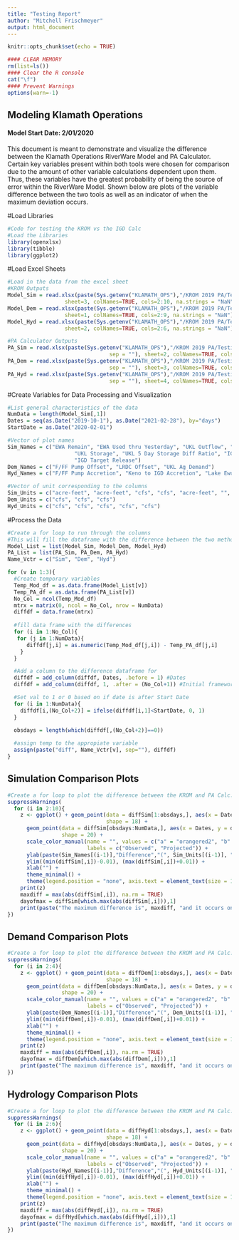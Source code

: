 ```yaml
---
title: "Testing Report"
author: "Mitchell Frischmeyer"
output: html_document
---
```


```r
knitr::opts_chunk$set(echo = TRUE)
```

```r
#### CLEAR MEMORY
rm(list=ls())
#### Clear the R console
cat("\f")
#### Prevent Warnings
options(warn=-1)
```

## Modeling Klamath Operations
#### Model Start Date: 2/01/2020

This document is meant to demonstrate and visualize the difference between the Klamath Operations RiverWare Model and PA Calculator. Certain key variables present within both tools were chosen for comparison due to the amount of other variable calculations dependent upon them. Thus, these variables have the greatest probability of being the source of error within the RiverWare Model. Shown below are plots of the variable difference between the two tools as well as an indicator of when the maximum deviation occurs.

#Load Libraries
```r
#Code for testing the KROM vs the IGD Calc
#Load the Libraries
library(openxlsx)
library(tibble)
library(ggplot2)

```

#Load Excel Sheets
```r
#Load in the data from the excel sheet
#KROM Outputs
Model_Sim = read.xlsx(paste(Sys.getenv("KLAMATH_OPS"),"/KROM 2019 PA/Testing/KROM Outputs.xlsx", sep = ""), 
                  sheet=3, colNames=TRUE, cols=2:10, na.strings = "NaN")
Model_Dem = read.xlsx(paste(Sys.getenv("KLAMATH_OPS"),"/KROM 2019 PA/Testing/KROM Outputs.xlsx", sep = ""), 
                  sheet=1, colNames=TRUE, cols=2:9, na.strings = "NaN")
Model_Hyd = read.xlsx(paste(Sys.getenv("KLAMATH_OPS"),"/KROM 2019 PA/Testing/KROM Outputs.xlsx", sep = ""), 
                  sheet=2, colNames=TRUE, cols=2:6, na.strings = "NaN")

#PA Calculator Outputs
PA_Sim = read.xlsx(paste(Sys.getenv("KLAMATH_OPS"),"/KROM 2019 PA/Testing/PA_Calculator_Rev27 Mitch Version.xlsx",
                                sep = ""), sheet=2, colNames=TRUE, cols=2:10)
PA_Dem = read.xlsx(paste(Sys.getenv("KLAMATH_OPS"),"/KROM 2019 PA/Testing/PA_Calculator_Rev27 Mitch Version.xlsx",
                                sep = ""), sheet=3, colNames=TRUE, cols=2:9)
PA_Hyd = read.xlsx(paste(Sys.getenv("KLAMATH_OPS"),"/KROM 2019 PA/Testing/PA_Calculator_Rev27 Mitch Version.xlsx",
                                sep = ""), sheet=4, colNames=TRUE, cols=2:6)
```

#Create Variables for Data Processing and Visualization 
```r
#List general characteristics of the data
NumData = length(Model_Sim[,1])
Dates = seq(as.Date("2019-10-1"), as.Date("2021-02-28"), by="days")
StartDate = as.Date("2020-02-01")

#Vector of plot names
Sim_Names = c("EWA Remain", "EWA Used thru Yesterday", "UKL Outflow", "UKL Release Difference",
                     "UKL Storage", "UKL 5 Day Storage Diff Ratio", "IGD Outflow", "IGD Scheduled Release",
                     "IGD Target Release")
Dem_Names = c("F/FF Pump Offset", "LRDC Offset", "UKL Ag Demand")
Hyd_Names = c("F/FF Pump Accretion", "Keno to IGD Accretion", "Lake Ewuana Accretion", "LRDC Accretion", "UKL Inflow")

#Vector of unit corresponding to the columns
Sim_Units = c("acre-feet", "acre-feet", "cfs", "cfs", "acre-feet", "", "cfs", "cfs", "cfs")
Dem_Units = c("cfs", "cfs", "cfs")
Hyd_Units = c("cfs", "cfs", "cfs", "cfs", "cfs")
```

#Process the Data
```r
#Create a for loop to run through the columns
#This will fill the dataframe with the difference between the two methods
Model_List = list(Model_Sim, Model_Dem, Model_Hyd)
PA_List = list(PA_Sim, PA_Dem, PA_Hyd)
Name_Vctr = c("Sim", "Dem", "Hyd")

for (v in 1:3){
  #Create temporary variables
  Temp_Mod_df = as.data.frame(Model_List[v])
  Temp_PA_df = as.data.frame(PA_List[v])
  No_Col = ncol(Temp_Mod_df)
  mtrx = matrix(0, ncol = No_Col, nrow = NumData)
  diffdf = data.frame(mtrx)
  
  #fill data frame with the differences
  for (i in 1:No_Col){
   for (j in 1:NumData){
      diffdf[j,i] = as.numeric(Temp_Mod_df[j,i]) - Temp_PA_df[j,i]
    }
  }

  #Add a column to the difference dataframe for
  diffdf = add_column(diffdf, Dates, .before = 1) #Dates
  diffdf = add_column(diffdf, 1, .after = (No_Col+1)) #Initial framework for Start Date Identification

  #Set val to 1 or 0 based on if date is after Start Date
  for (i in 1:NumData){
    diffdf[i,(No_Col+2)] = ifelse(diffdf[i,1]<StartDate, 0, 1)
  }

  obsdays = length(which(diffdf[,(No_Col+2)]==0))
  
  #assign temp to the appropiate variable
  assign(paste("diff", Name_Vctr[v], sep=""), diffdf)
}

```

## Simulation Comparison Plots
```r
#Create a for loop to plot the difference between the KROM and PA Calc.
suppressWarnings(
  for (i in 2:10){
    z <- ggplot() + geom_point(data = diffSim[1:obsdays,], aes(x = Dates, y = diffSim[1:obsdays,i], color = "a"), 
                               shape = 18) +
      geom_point(data = diffSim[obsdays:NumData,], aes(x = Dates, y = diffSim[obsdays:NumData,i], color = "b"),
                 shape = 20) +
      scale_color_manual(name = "", values = c("a" = "orangered2", "b" = "royalblue3"),
                         labels = c("Observed", "Projected")) +
      ylab(paste(Sim_Names[(i-1)],"Difference","(", Sim_Units[(i-1)], ")", sep = " ")) +
      ylim((min(diffSim[,i])-0.01), (max(diffSim[,i])+0.01)) +
      xlab("") +
      theme_minimal() +
      theme(legend.position = "none", axis.text = element_text(size = 15), axis.title=element_text(size = 15))
    print(z)
    maxdiff = max(abs(diffSim[,i]), na.rm = TRUE)
    dayofmax = diffSim[which.max(abs(diffSim[,i])),1]
    print(paste("The maximum difference is", maxdiff, "and it occurs on", dayofmax, sep = " "))
})
```

## Demand Comparison Plots
```r
#Create a for loop to plot the difference between the KROM and PA Calc.
suppressWarnings(
  for (i in 2:4){
    z <- ggplot() + geom_point(data = diffDem[1:obsdays,], aes(x = Dates, y = diffDem[1:obsdays,i], color = "a"), 
                               shape = 18) +
      geom_point(data = diffDem[obsdays:NumData,], aes(x = Dates, y = diffDem[obsdays:NumData,i], color = "b"),
                 shape = 20) +
      scale_color_manual(name = "", values = c("a" = "orangered2", "b" = "royalblue3"),
                         labels = c("Observed", "Projected")) +
      ylab(paste(Dem_Names[(i-1)],"Difference","(", Dem_Units[(i-1)], ")", sep = " ")) +
      ylim((min(diffDem[,i])-0.01), (max(diffDem[,i])+0.01)) +
      xlab("") +
      theme_minimal() +
      theme(legend.position = "none", axis.text = element_text(size = 15), axis.title=element_text(size = 15))
    print(z)
    maxdiff = max(abs(diffDem[,i]), na.rm = TRUE)
    dayofmax = diffDem[which.max(abs(diffDem[,i])),1]
    print(paste("The maximum difference is", maxdiff, "and it occurs on", dayofmax, sep = " "))
})
```

## Hydrology Comparison Plots
```r
#Create a for loop to plot the difference between the KROM and PA Calc.
suppressWarnings(
  for (i in 2:6){
    z <- ggplot() + geom_point(data = diffHyd[1:obsdays,], aes(x = Dates, y = diffHyd[1:obsdays,i], color = "a"), 
                               shape = 18) +
      geom_point(data = diffHyd[obsdays:NumData,], aes(x = Dates, y = diffHyd[obsdays:NumData,i], color = "b"),
                 shape = 20) +
      scale_color_manual(name = "", values = c("a" = "orangered2", "b" = "royalblue3"),
                         labels = c("Observed", "Projected")) +
      ylab(paste(Hyd_Names[(i-1)],"Difference","(", Hyd_Units[(i-1)], ")", sep = " ")) +
      ylim((min(diffHyd[,i])-0.01), (max(diffHyd[,i])+0.01)) +
      xlab("") +
      theme_minimal() +
      theme(legend.position = "none", axis.text = element_text(size = 15), axis.title=element_text(size = 15))
    print(z)
    maxdiff = max(abs(diffHyd[,i]), na.rm = TRUE)
    dayofmax = diffHyd[which.max(abs(diffHyd[,i])),1]
    print(paste("The maximum difference is", maxdiff, "and it occurs on", dayofmax, sep = " "))
})
```